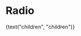 
<Meta title="Objects/Form/Toggles/Radio" component={Radio} />

# Radio

<Preview>
  <Story name="Radio">
    <Radio
      id={text("id", "id")}
      type="radio"
      name={text("name", "name")}
      value={text("value", "value")}
      checked={boolean("checked", true)}
    >
      {text("children", "children")}
    </Radio>
  </Story>
</Preview>
